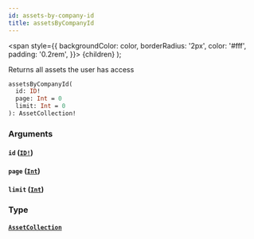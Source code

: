 ```yaml
---
id: assets-by-company-id
title: assetsByCompanyId
---
```


<span
style={{
      backgroundColor: color,
      borderRadius: '2px',
      color: '#fff',
      padding: '0.2rem',
    }}>
{children}
</span>
);

Returns all assets the user has access

```graphql
assetsByCompanyId(
  id: ID!
  page: Int = 0
  limit: Int = 0
): AssetCollection!

```

### Arguments

#### `id` ([`ID!`](/api/graphql/documentation/scalars/id))

#### `page` ([`Int`](/api/graphql/documentation/scalars/int))

#### `limit` ([`Int`](/api/graphql/documentation/scalars/int))

### Type

#### [`AssetCollection`](/api/graphql/documentation/objects/asset-collection)
